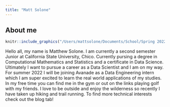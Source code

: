 ```yaml
---
title: "Matt Solone"
---
```


## About me

```r
knitr::include_graphics("/Users/mattsolone/Documents/School/Spring 2022/MATH 485/website-basic-mjsolone/img/image.png")
```

Hello all, my name is Matthew Solone. I am currently a second semester Junior at California State University, Chico. Currently pursing a degree in Computational Mathematics and Statistics and a certificate in Data Science. Ultimately I want to pursue a career as a Data Scientist and I am on my way. For summer 2022 I will be joining Avanade as a Data Engineering intern which I am super excited to learn the real world applications of my studies. In my free time you can find me in the gym or out on the links playing golf with my friends. I love to be outside and enjoy the wilderness so recently I have taken up hiking and trail running. To find more technical interests check out the blog tab!